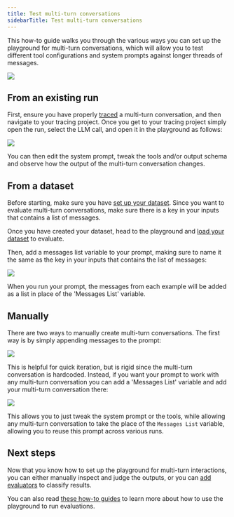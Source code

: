 ```yaml
---
title: Test multi-turn conversations
sidebarTitle: Test multi-turn conversations
---
```


This how-to guide walks you through the various ways you can set up the playground for multi-turn conversations, which will allow you to test different tool configurations and system prompts against longer threads of messages.

![](/langsmith/images/multiturn-diagram.png)

## From an existing run

First, ensure you have properly [traced](/langsmith/observability) a multi-turn conversation, and then navigate to your tracing project. Once you get to your tracing project simply open the run, select the LLM call, and open it in the playground as follows:

![](/langsmith/images/multiturn-from-run.gif)

You can then edit the system prompt, tweak the tools and/or output schema and observe how the output of the multi-turn conversation changes.

## From a dataset

Before starting, make sure you have [set up your dataset](/langsmith/manage-datasets-in-application). Since you want to evaluate multi-turn conversations, make sure there is a key in your inputs that contains a list of messages.

Once you have created your dataset, head to the playground and [load your dataset](/langsmith/manage-datasets-in-application#from-the-prompt-playground) to evaluate.

Then, add a messages list variable to your prompt, making sure to name it the same as the key in your inputs that contains the list of messages:

![](/langsmith/images/multiturn-from-dataset.gif)

When you run your prompt, the messages from each example will be added as a list in place of the 'Messages List' variable.

## Manually

There are two ways to manually create multi-turn conversations. The first way is by simply appending messages to the prompt:

![](/langsmith/images/multiturn-manual.gif)

This is helpful for quick iteration, but is rigid since the multi-turn conversation is hardcoded. Instead, if you want your prompt to work with any multi-turn conversation you can add a 'Messages List' variable and add your multi-turn conversation there:

![](/langsmith/images/multiturn-manual-list.gif)

This allows you to just tweak the system prompt or the tools, while allowing any multi-turn conversation to take the place of the `Messages List` variable, allowing you to reuse this prompt across various runs.

## Next steps

Now that you know how to set up the playground for multi-turn interactions, you can either manually inspect and judge the outputs, or you can [add evaluators](/langsmith/code-evaluator) to classify results.

You can also read [these how-to guides](/langsmith/create-a-prompt) to learn more about how to use the playground to run evaluations.

